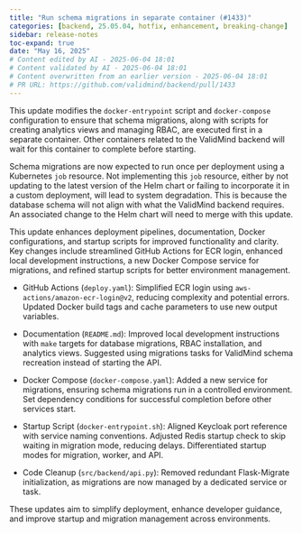 ```yaml
---
title: "Run schema migrations in separate container (#1433)"
categories: [backend, 25.05.04, hotfix, enhancement, breaking-change]
sidebar: release-notes
toc-expand: true
date: "May 16, 2025"
# Content edited by AI - 2025-06-04 18:01
# Content validated by AI - 2025-06-04 18:01
# Content overwritten from an earlier version - 2025-06-04 18:01
# PR URL: https://github.com/validmind/backend/pull/1433
---
```


This update modifies the `docker-entrypoint` script and `docker-compose` configuration to ensure that schema migrations, along with scripts for creating analytics views and managing RBAC, are executed first in a separate container. Other containers related to the ValidMind backend will wait for this container to complete before starting.

Schema migrations are now expected to run once per deployment using a Kubernetes `job` resource. Not implementing this `job` resource, either by not updating to the latest version of the Helm chart or failing to incorporate it in a custom deployment, will lead to system degradation. This is because the database schema will not align with what the ValidMind backend requires. An associated change to the Helm chart will need to merge with this update.

This update enhances deployment pipelines, documentation, Docker configurations, and startup scripts for improved functionality and clarity. Key changes include streamlined GitHub Actions for ECR login, enhanced local development instructions, a new Docker Compose service for migrations, and refined startup scripts for better environment management.

- GitHub Actions (`deploy.yaml`): Simplified ECR login using `aws-actions/amazon-ecr-login@v2`, reducing complexity and potential errors. Updated Docker build tags and cache parameters to use new output variables.

- Documentation (`README.md`): Improved local development instructions with `make` targets for database migrations, RBAC installation, and analytics views. Suggested using migrations tasks for ValidMind schema recreation instead of starting the API.

- Docker Compose (`docker-compose.yaml`): Added a new service for migrations, ensuring schema migrations run in a controlled environment. Set dependency conditions for successful completion before other services start.

- Startup Script (`docker-entrypoint.sh`): Aligned Keycloak port reference with service naming conventions. Adjusted Redis startup check to skip waiting in migration mode, reducing delays. Differentiated startup modes for migration, worker, and API.

- Code Cleanup (`src/backend/api.py`): Removed redundant Flask-Migrate initialization, as migrations are now managed by a dedicated service or task.

These updates aim to simplify deployment, enhance developer guidance, and improve startup and migration management across environments.